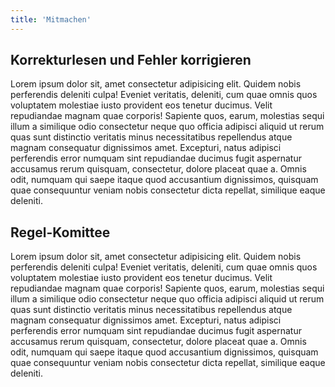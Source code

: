 ```yaml
---
title: 'Mitmachen'
---
```


## Korrekturlesen und Fehler korrigieren
Lorem ipsum dolor sit, amet consectetur adipisicing elit. Quidem nobis perferendis deleniti culpa! Eveniet veritatis, deleniti, cum quae omnis quos voluptatem molestiae iusto provident eos tenetur ducimus. Velit repudiandae magnam quae corporis! Sapiente quos, earum, molestias sequi illum a similique odio consectetur neque quo officia adipisci aliquid ut rerum quas sunt distinctio veritatis minus necessitatibus repellendus atque magnam consequatur dignissimos amet. Excepturi, natus adipisci perferendis error numquam sint repudiandae ducimus fugit aspernatur accusamus rerum quisquam, consectetur, dolore placeat quae a. Omnis odit, numquam qui saepe itaque quod accusantium dignissimos, quisquam quae consequuntur veniam nobis consectetur dicta repellat, similique eaque deleniti.
## Regel-Komittee
Lorem ipsum dolor sit, amet consectetur adipisicing elit. Quidem nobis perferendis deleniti culpa! Eveniet veritatis, deleniti, cum quae omnis quos voluptatem molestiae iusto provident eos tenetur ducimus. Velit repudiandae magnam quae corporis! Sapiente quos, earum, molestias sequi illum a similique odio consectetur neque quo officia adipisci aliquid ut rerum quas sunt distinctio veritatis minus necessitatibus repellendus atque magnam consequatur dignissimos amet. Excepturi, natus adipisci perferendis error numquam sint repudiandae ducimus fugit aspernatur accusamus rerum quisquam, consectetur, dolore placeat quae a. Omnis odit, numquam qui saepe itaque quod accusantium dignissimos, quisquam quae consequuntur veniam nobis consectetur dicta repellat, similique eaque deleniti.

